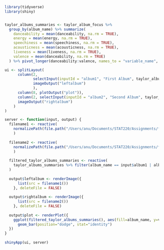
```r
library(tidyverse)
library(shiny)



```

```r
taylor_albums_summaries <- taylor_album_focus %>%
  group_by(album_name) %>% summarize(
    danceability = mean(danceability, na.rm = TRUE),
    energy = mean(energy, na.rm = TRUE),
    speechiness = mean(speechiness, na.rm = TRUE),
    acousticness = mean(acousticness, na.rm = TRUE),
    liveness = mean(liveness, na.rm = TRUE),
    valence = mean(danceability, na.rm = TRUE)
  ) %>% pivot_longer(danceability:valence, names_to = "variable_name", values_to = "value")

```

```r
ui <- splitLayout(
      column(2, 
             selectInput(inputId = "album1", "First Album", taylor_albums_summaries$album_name),
             imageOutput("leftalbum")
             ),
      column(8, plotOutput("plot")),
      column(2, selectInput(inputId = "album2", "Second Album", taylor_albums_summaries$album_name),
      imageOutput("rightalbum")
    )
)

server <- function(input, output) {
  filename1 <- reactive(
    normalizePath(file.path("/Users/anu/Documents/STAT220/Assignments/final-project-9/album_thumbnails/", paste(str_replace_all(str_replace_all(str_replace_all(input$album1,"\\s","_"), "\\(", ""), "\\)", ""), ".jpg", sep="")))
    )
  
  filename2 <- reactive(
    normalizePath(file.path("/Users/anu/Documents/STAT220/Assignments/final-project-9/album_thumbnails/", paste(str_replace_all(str_replace_all(str_replace_all(input$album2,"\\s","_"), "\\(", ""), "\\)", ""), ".jpg", sep="")))
    )
  
  filtered_taylor_albums_summaries <- reactive(
    taylor_albums_summaries %>% filter(album_name == input$album1 | album_name == input$album2)
  )
  
  output$leftalbum <- renderImage({
      list(src = filename1())
    }, deleteFile = FALSE)
  
  output$rightalbum <- renderImage({
      list(src = filename2())
    }, deleteFile = FALSE)
  
  output$plot <- renderPlot({
    ggplot(filtered_taylor_albums_summaries(), aes(fill=album_name, y=value, x=variable_name)) + 
      geom_bar(position="dodge", stat="identity")
  })
}
  
shinyApp(ui, server)
```

